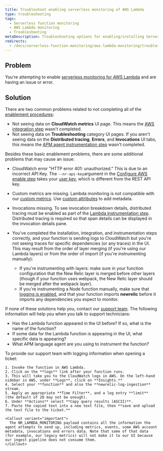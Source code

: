 ```yaml
---
title: Troubleshoot enabling serverless monitoring of AWS Lambda
type: troubleshooting
tags:
  - Serverless function monitoring
  - AWS Lambda monitoring
  - Troubleshooting
metaDescription: Troubleshooting options for enabling/installing Serverless monitoring for AWS Lambda.
redirects:
  - /docs/serverless-function-monitoring/aws-lambda-monitoring/troubleshooting/troubleshooting-enabling-new-relic-monitoring-aws-lambda
---
```


## Problem

You're attempting to enable [serverless monitoring for AWS Lambda](/docs/serverless-function-monitoring/aws-lambda-monitoring/get-started/introduction-new-relic-monitoring-aws-lambda) and are having an issue or error.

## Solution

There are two common problems related to not completing all of the [enablement procedures](/docs/serverless-function-monitoring/aws-lambda-monitoring/get-started/enable-new-relic-monitoring-aws-lambda):

* Not seeing data on **CloudWatch metrics** UI page. This means the [AWS integration step](/docs/serverless-function-monitoring/aws-lambda-monitoring/get-started/enable-new-relic-monitoring-aws-lambda#connect-aws) wasn't completed.
* Not seeing data on **Troubleshooting** category UI pages. If you aren't seeing data on the **Distributed tracing**, **Errors**, and **Invocations** UI tabs, this means the [APM agent instrumentation step](/docs/serverless-function-monitoring/aws-lambda-monitoring/get-started/enable-new-relic-monitoring-aws-lambda#instrument-lambda) wasn't completed.

Besides these basic enablement problems, there are some additional problems that may cause an issue:

* CloudWatch error "HTTP error 401: unauthorized." This is due to an incorrect API Key. The `--nr-api-key`argument in the [Configure AWS enable step](/docs/serverless-function-monitoring/aws-lambda-monitoring/get-started/enable-new-relic-monitoring-aws-lambda#connect-aws) takes your [user key](/docs/apis/get-started/intro-apis/types-new-relic-api-keys#user-api-key), which is different from the REST API key.
* Custom metrics are missing. Lambda monitoring is not compatible with our [custom metrics](/docs/agents/manage-apm-agents/agent-data/collect-custom-metrics). Use [custom attributes](/docs/agents/manage-apm-agents/agent-data/collect-custom-attributes) to add metadata.
* Invocations missing. To see invocation breakdown details, distributed tracing must be enabled as part of the [Lambda instrumentation step](/docs/serverless-function-monitoring/aws-lambda-monitoring/get-started/enable-new-relic-monitoring-aws-lambda#instrument-lambda). Distributed tracing is required so that span details can be displayed in the invocation details pane.
* You've completed the installation, integration, and instrumentation steps correctly, and your function is sending logs to CloudWatch but you're not seeing traces for specific dependencies (or any traces) in the UI. This may result from the order of layer merging (if you're using our Lambda layers) or from the order of import (if you're instrumenting manually):

  * If you're instrumenting with layers: make sure in your function configuration that the New Relic layer is merged before other layers (though if your function uses webpack, the New Relic layer should be merged after the webpack layer).
  * If you're instrumenting a Node function manually, make sure that [logging is enabled](/docs/apm/agents/nodejs-agent/installation-configuration/nodejs-agent-configuration/#logging_config), and that your function imports **newrelic** before it imports any dependencies you expect to monitor.

If none of these solutions help you, contact our [support team](https://support.newrelic.com/). The following information will help you when you talk to support technicians:

* Has the Lambda function appeared in the UI before? If so, what is the name of the function?
* If some data for the Lambda function is appearing in the UI, what specific data is appearing?
* What APM language agent are you using to instrument the function?

<CollapserGroup>
  <Collapser
    id="attach-logs"
    title="Recommended: Attach your CloudWatch logs to the ticket"
  >
    To provide our support team with logging information when opening a ticket:

    1. Invoke the function in AWS Lambda.
    2. Click on the **logs** link after your function runs.
    3. This will take you to the CloudWatch logs in AWS. On the left-hand sidebar in AWS, under **Logs**, click on **Insights.**
    4. Select your **function** and also the **newrelic-log-ingestion** stream.
    5. Apply an appropriate **Time Filter**, and a log entry **limit** (the default of 20 may not be enough).
    6. Under **Actions** select **Copy query results (ASCII)**.
    7. Paste the copied text into a new text file, then **save and upload the text file to the ticket.**

    <Callout variant="important">
      The NR_LAMBDA_MONITORING payload contains all the information the agent attempts to send up, including metrics, events, some AWS account metadata, invocations and errors data. Note that some of that data (for example, our legacy metrics) will not make it to our UI because our ingest pipeline does not consume them.
    </Callout>
  </Collapser>
</CollapserGroup>
